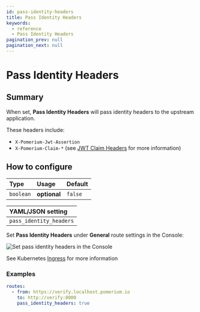 ```yaml
---
id: pass-identity-headers
title: Pass Identity Headers
keywords:
  - reference
  - Pass Identity Headers
pagination_prev: null
pagination_next: null
---
```



# Pass Identity Headers

## Summary

When set, **Pass Identity Headers** will pass identity headers to the upstream application.

These headers include:

- `X-Pomerium-Jwt-Assertion`
- `X-Pomerium-Claim-*` (see [JWT Claim Headers](/docs/reference/jwt-claim-headers) for more information)

## How to configure

| **Type**  | **Usage**    | **Default** |
| :-------- | :----------- | :---------- |
| `boolean` | **optional** | `false`     |

<Tabs>
<TabItem value="Core" label="Core">

| **YAML**/**JSON** setting |
| :------------------------ |
| `pass_identity_headers`   |

</TabItem>
<TabItem value="Enterprise" label="Enterprise">

Set **Pass Identity Headers** under **General** route settings in the Console:

![Set pass identity headers in the Console](../img/routes/identity-headers/pass-identity-headers.png)

</TabItem>
<TabItem value="Kubernetes" label="Kubernetes">

See Kubernetes [Ingress](/docs/deploying/k8s/ingress#annotations) for more information

</TabItem>
</Tabs>

### Examples

```yaml
routes:
  - from: https://verify.localhost.pomerium.io
    to: http://verify:8000
    pass_identity_headers: true
```
